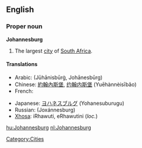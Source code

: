 ==English==

===Proper noun===
{{wikipedia}}
'''Johannesburg'''

# The largest [[city]] of [[South Africa]].

====Translations====
{{trans-top|a city in South Africa}}
* Arabic: {{Arab|[[جوهانسبرغ]]}} (Jūhānisbūrġ, Johānesbūrg)
* Chinese: [[約翰內斯堡]], [[约翰内斯堡]] (Yuēhànnèisībǎo)
* French: {{t-|fr|Johannesburg}}
{{trans-mid}}
* Japanese: [[ヨハネスブルグ]] (Yohanesuburugu)
* Russian: {{t|ru|Йоханнесбург|m}} (Joxánnesburg)
* [[Xhosa]]: iRhawuti, eRhawutini (''loc.'')
{{trans-bottom}}

[[Category:Cities]]

[[hu:Johannesburg]]
[[nl:Johannesburg]]